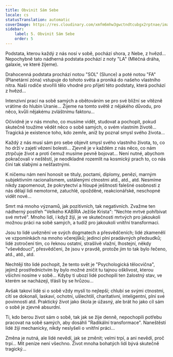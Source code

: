 ```yaml
---
title: Obvinit Sám Sebe
locale: cs
statusTranslation: automatic
coverImage: https://res.cloudinary.com/xmfm6mhw3gwctndtcubgx2rptnae/image/upload/v1740468922/small_cover_tratado_de_psicologia_revolucionaria_a4c0dca4e0.webp
sidebar:
    label: 5. Obvinit Sám Sebe
    order: 5
---
```

Podstata, kterou každý z nás nosí v sobě, pochází shora, z Nebe, z hvězd... Nepochybně tato nádherná podstata pochází z noty "LA" (Mléčná dráha, galaxie, ve které žijeme).

Drahocenná podstata prochází notou "SOL" (Slunce) a poté notou "FA" (Planetární zóna) vstupuje do tohoto světa a proniká do našeho vlastního nitra. Naši rodiče stvořili tělo vhodné pro přijetí této podstaty, která pochází z hvězd...

Intenzivní prací na sobě samých a obětováním se pro své bližní se vítězně vrátíme do hlubin Uranie... Žijeme na tomto světě z nějakého důvodu, pro něco, kvůli nějakému zvláštnímu faktoru...

Očividně je v nás mnoho, co musíme vidět, studovat a pochopit, pokud skutečně toužíme vědět něco o sobě samých, o svém vlastním životě... Tragická je existence toho, kdo zemře, aniž by poznal smysl svého života...

Každý z nás musí sám pro sebe objevit smysl svého vlastního života, to, co ho drží v zajetí vězení bolesti... Zjevně je v každém z nás něco, co nám ztrpčuje život a proti čemuž musíme pevně bojovat... Není nutné, abychom pokračovali v neštěstí, je neodkladné rozemlít na kosmický prach to, co nás činí tak slabými a nešťastnými.

K ničemu nám není honosit se tituly, poctami, diplomy, penězi, marným subjektivním racionalismem, ustálenými ctnostmi atd., atd., atd. Nesmíme nikdy zapomenout, že pokrytectví a hloupé ješitnosti falešné osobnosti z nás dělají lidi nemotorné, zatuchlé, opožděné, reakcionářské, neschopné vidět nové...

Smrt má mnoho významů, jak pozitivních, tak negativních. Zvažme ten nádherný postřeh "Velkého KABÍRA Ježíše Krista": "Nechte mrtvé pohřbívat své mrtvé". Mnoho lidí, i když žijí, je ve skutečnosti mrtvých pro jakoukoli možnou práci na sobě samých, a tudíž pro jakoukoli vnitřní transformaci.

Jsou to lidé uvěznění ve svých dogmatech a přesvědčeních; lidé zkamenělí ve vzpomínkách na mnoho včerejšků; jedinci plní pradávných předsudků; lidé zotročení tím, co řeknou ostatní, strašlivě vlažní, lhostejní, někdy "vševědoucí", přesvědčeni, že jsou v pravdě, protože jim to tak bylo řečeno, atd., atd., atd.

Nechtějí tito lidé pochopit, že tento svět je "Psychologická tělocvična", jejímž prostřednictvím by bylo možné zničit tu tajnou ošklivost, kterou všichni nosíme v sobě... Kdyby ti ubozí lidé pochopili ten žalostný stav, ve kterém se nacházejí, třásli by se hrůzou...

Avšak takoví lidé si o sobě vždy myslí to nejlepší; chlubí se svými ctnostmi, cítí se dokonalí, laskaví, ochotní, ušlechtilí, charitativní, inteligentní, plní své povinnosti atd. Praktický život jako škola je úžasný, ale brát ho jako cíl sám o sobě je zjevně absurdní.

Ti, kdo berou život sám o sobě, tak jak se žije denně, nepochopili potřebu pracovat na sobě samých, aby dosáhli "Radikální transformace". Naneštěstí lidé žijí mechanicky, nikdy neslyšeli o vnitřní práci...

Změna je nutná, ale lidé nevědí, jak se změnit; velmi trpí, a ani nevědí, proč trpí... Mít peníze není všechno. Život mnoha bohatých lidí bývá skutečně tragický...

